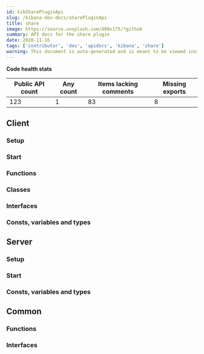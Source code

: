 ```yaml
---
id: kibSharePluginApi
slug: /kibana-dev-docs/sharePluginApi
title: share
image: https://source.unsplash.com/400x175/?github
summary: API docs for the share plugin
date: 2020-11-16
tags: ['contributor', 'dev', 'apidocs', 'kibana', 'share']
warning: This document is auto-generated and is meant to be viewed inside our experimental, new docs system. Reach out in #docs-engineering for more info.
---
```






**Code health stats**

| Public API count  | Any count | Items lacking comments | Missing exports | 
|-------------------|-----------|------------------------|-----------------|
| 123 | 1 | 83 | 8 |

## Client

### Setup
<DocDefinitionList data={[shareObj.client.setup]}/>

### Start
<DocDefinitionList data={[shareObj.client.start]}/>

### Functions
<DocDefinitionList data={shareObj.client.functions}/>

### Classes
<DocDefinitionList data={shareObj.client.classes}/>

### Interfaces
<DocDefinitionList data={shareObj.client.interfaces}/>

### Consts, variables and types
<DocDefinitionList data={shareObj.client.misc}/>

## Server

### Setup
<DocDefinitionList data={[shareObj.server.setup]}/>

### Start
<DocDefinitionList data={[shareObj.server.start]}/>

### Consts, variables and types
<DocDefinitionList data={shareObj.server.misc}/>

## Common

### Functions
<DocDefinitionList data={shareObj.common.functions}/>

### Interfaces
<DocDefinitionList data={shareObj.common.interfaces}/>

